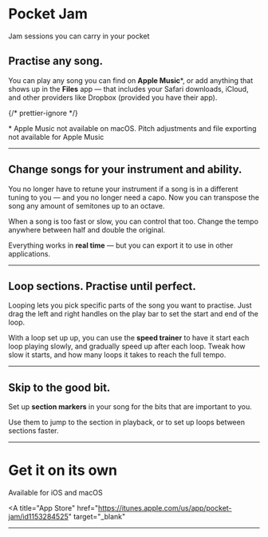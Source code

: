 

<Icon name="pocket-jam" />

# Pocket Jam

<Lead>Jam sessions you can carry in your pocket</Lead>

<AppPromoImage src="/assets/pocket-jam/promo.png" />

## Practise any song.

You can play any song you can find on **Apple Music**\*, or add anything that shows up in the **Files** app &mdash; that includes your Safari downloads, iCloud, and other providers like Dropbox (provided you have their app).

{/* prettier-ignore */}
<p style={{ opacity: 0.25 }}>* Apple Music not available on macOS. Pitch adjustments and file exporting not available for Apple Music</p>

---

<AppBlock src="/assets/pocket-jam/preview-1.png" alt="Main screen" imagePositionMobile="contain">

## Change songs for your instrument and ability.

You no longer have to retune your instrument if a song is in a different tuning to you &mdash; and you no longer need a capo. Now you can transpose the song any amount of semitones up to an octave.

When a song is too fast or slow, you can control that too. Change the tempo anywhere between half and double the original.

Everything works in **real time** &mdash; but you can export it to use in other applications.

</AppBlock>

---

<AppBlock src="/assets/pocket-jam/preview-2.png" alt="Section looping" layout="reverse" imagePositionMobile="bottom">

## Loop sections. Practise until perfect.

Looping lets you pick specific parts of the song you want to practise. Just drag the left and right handles on the play bar to set the start and end of the loop.

With a loop set up up, you can use the **speed trainer** to have it start each loop playing slowly, and gradually speed up after each loop. Tweak how slow it starts, and how many loops it takes to reach the full tempo.

</AppBlock>

---

<AppBlock src="/assets/pocket-jam/preview-3.png" alt="Edit markers" imagePositionMobile="center">

## Skip to the good bit.

Set up **section markers** in your song for the bits that are important to you.

Use them to jump to the section in playback, or to set up loops between sections faster.

</AppBlock>

---

<div className={classNames("side-by-side")}>

<div className={classNames("side-by-side__item")}>

# Get it on its own

<Lead>Available for iOS and macOS</Lead>

<div className={classNames("center-icons")}>

<A
  title="App Store"
  href="https://itunes.apple.com/us/app/pocket-jam/id1153284525"
  target="_blank"
>
  <InlineSvg src="/assets/vendor/app-store.svg" id="app-store" />
</A>

</div>

</div>

---

<div className={classNames("side-by-side__item")}>

<BetterTogether />

</div>

</div>

<LegalLinks />
